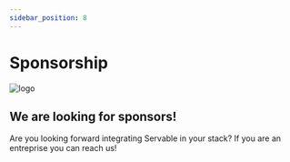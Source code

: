 ```yaml
---
sidebar_position: 8
---
```


# Sponsorship

![logo](/img/icon.svg)

## We are looking for sponsors!
Are you looking forward integrating Servable in your stack? 
If you are an entreprise you can reach us!